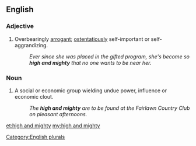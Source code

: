 ==English==

===Adjective===
{{en-adj|head=[[high]] [[and]] [[mighty]]|high and mightier|sup=high and mightiest|more}}
# {{context|idiomatic|lang=en}} Overbearingly [[arrogant]]; [[ostentatiously]] self-important or self-aggrandizing.
#: ''Ever since she was placed in the gifted program, she's become so '''high and mighty''' that no one wants to be near her.''

===Noun===
{{en-noun|head=-|pl=[[high]] [[and]] [[mighty]]}} 

# {{context|idiomatic|lang=en}} A social or economic group wielding undue power, influence or economic clout.
#: ''The '''high and mighty''' are to be found at the Fairlawn Country Club on pleasant afternoons.''

[[Category:English plurals]]

[[et:high and mighty]]
[[my:high and mighty]]